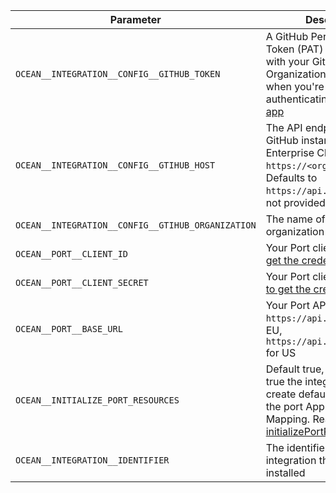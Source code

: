 | Parameter | Description | Example | Required |
| --------- | ----------- | ------- | -------- |
| `OCEAN__INTEGRATION__CONFIG__GITHUB_TOKEN` | A GitHub Personal Access Token (PAT) to authenticate with your GitHub Organization. Only required when you're not authenticating as a [Github app](./installation/github-app.mdx)  | | ✅  |
| `OCEAN__INTEGRATION__CONFIG__GTIHUB_HOST` | The API endpoint for your GitHub instance. For GitHub Enterprise Cloud, this will be `https://<org_name.ghe.com>`. Defaults to `https://api.github.com` if not provided.  | | ❌  |
| `OCEAN__INTEGRATION__CONFIG__GTIHUB_ORGANIZATION` | The name of your Github organization | | ✅ |
| `OCEAN__PORT__CLIENT_ID` | Your Port client id([How to get the credentials](https://docs.port.io/build-your-software-catalog/custom-integration/api/#find-your-port-credentials)) | | ✅ |
| `OCEAN__PORT__CLIENT_SECRET` | Your Port client secret ([How to get the credentials](https://docs.port.io/build-your-software-catalog/custom-integration/api/#find-your-port-credentials))  | | ✅ |
| `OCEAN__PORT__BASE_URL` | Your Port API URL - `https://api.getport.io` for EU, `https://api.us.getport.io` for US | | ✅ |
| `OCEAN__INITIALIZE_PORT_RESOURCES` | Default true, When set to true the integration will create default blueprints and the port App config Mapping. Read more about [initializePortResources](https://ocean.getport.io/develop-an-integration/integration-configuration/#initializeportresources---initialize-port-resources) | | ❌ |
| `OCEAN__INTEGRATION__IDENTIFIER` | The identifier of the integration that will be installed | | ❌ |
